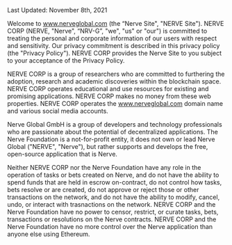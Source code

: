
<BG />

<div style={{maxWidth: '650px', margin: '5rem auto 15rem auto'}}>
<Title style={{ fontFamily: "True"}}>Privacy Policy</Title>

Last Updated: November 8th, 2021

Welcome to www.nerveglobal.com (the “Nerve Site", "NERVE Site"). NERVE CORP (NERVE, "Nerve", “NRV-G”, "we", "us" or "our") is committed to treating the personal and corporate information of our 
users with respect and sensitivity. Our privacy commitment is described in this privacy policy (the "Privacy Policy"). NERVE CORP provides the Nerve Site to you subject 
to your acceptance of the Privacy Policy.

NERVE CORP is a group of researchers who are committed to furthering the adoption, research and academic discoveries within the blockchain space. 
NERVE CORP operates educational and use resources for existing and promising applications. NERVE CORP makes no money from these web properties. 
NERVE CORP operates the www.nerveglobal.com domain name and various social media accounts.

Nerve Global GmbH is a group of developers and technology professionals who are passionate about the potential of decentralized applications. The Nerve Foundation 
is a not-for-profit entity, it does not own or lead Nerve Global ("NERVE", "Nerve"), but rather supports and develops the free, open-source application that is Nerve.

Neither NERVE CORP nor the Nerve Foundation have any role in the operation of tasks or bets created on Nerve, and do not have the ability to spend funds that are 
held in escrow on-contract, do not control how tasks, bets resolve or are created, do not approve or reject those or other transactions on the network, and do not 
have the ability to modify, cancel, undo, or interact with trasnactions on the network. NERVE CORP and the Nerve Foundation have no power to censor, restrict, or curate tasks, bets, 
transactions or resolutions on the Nerve contracts. NERVE CORP and the Nerve Foundation have no more control over the Nerve application than anyone else using Ethereum.


</div>